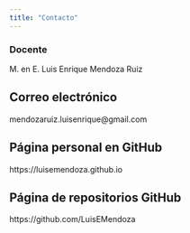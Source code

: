 ```yaml
---
title: "Contacto"
---
```


### Docente

M. en E. Luis Enrique Mendoza Ruiz

## Correo electrónico

mendozaruiz.luisenrique@gmail.com

## Página personal en GitHub

https://luisemendoza.github.io

## Página de repositorios GitHub

https://github.com/LuisEMendoza
